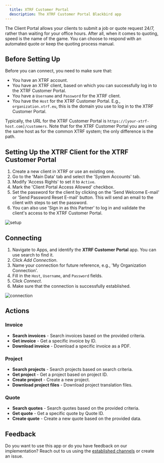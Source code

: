 ```yaml
---
  title: XTRF Customer Portal
  description: The XTRF Customer Portal Blackbird app
---
```


<LinkCard title="View on Github" target="_blank" href="https://github.com/bb-io/XTRF-Customer-portal" icon="github" />

The Client Portal allows your clients to submit a job or quote request 24/7, rather than waiting for your office hours. After all, when it comes to quoting, speed is the name of the game. You can choose to respond with an automated quote or keep the quoting process manual.

## Before Setting Up

Before you can connect, you need to make sure that:

- You have an XTRF account.
- You have an XTRF client, based on which you can successfully log in to the XTRF Customer Portal.
- You have a `Username` and `Password` for the XTRF client.
- You have the `Host` for the XTRF Customer Portal. E.g., `organization.xtrf.eu`, this is the domain you use to log in to the XTRF Customer Portal.

Typically, the URL for the XTRF Customer Portal is `https://[your-xtrf-host.com]/customers`. Note that for the XTRF Customer Portal you are using the same host as for the common XTRF system; the only difference is the path.

## Setting Up the XTRF Client for the XTRF Customer Portal

1. Create a new client in XTRF or use an existing one.
2. Go to the 'Main Data' tab and select the 'System Accounts' tab.
3. Modify 'Access Rights' to set it to `Active`.
4. Mark the 'Client Portal Access Allowed' checkbox.
5. Set the password for the client by clicking on the 'Send Welcome E-mail' or 'Send Password Reset E-mail' button. This will send an email to the client with steps to set the password.
6. You can also use 'Sign in as this Partner' to log in and validate the client's access to the XTRF Customer Portal.

![setup](https://raw.githubusercontent.com/bb-io/XTRF-Customer-portal/main//image/README/setup.png)

## Connecting

1. Navigate to Apps, and identify the **XTRF Customer Portal** app. You can use search to find it.
2. Click _Add Connection_.
3. Name your connection for future reference, e.g., 'My Organization Connection'.
4. Fill in the `Host`, `Username`, and `Password` fields.
5. Click _Connect_.
6. Make sure that the connection is successfully established.

![connection](https://raw.githubusercontent.com/bb-io/XTRF-Customer-portal/main//image/README/connection.png)

## Actions

### Invoice

- **Search invoices** - Search invoices based on the provided criteria.
- **Get invoice** - Get a specific invoice by ID.
- **Download invoice** - Download a specific invoice as a PDF.

### Project

- **Search projects** - Search projects based on search criteria.
- **Get project** - Get a project based on project ID.
- **Create project** - Create a new project.
- **Download project files** - Download project translation files.

### Quote

- **Search quotes** - Search quotes based on the provided criteria.
- **Get quote** - Get a specific quote by Quote ID.
- **Create quote** - Create a new quote based on the provided data.

## Feedback

Do you want to use this app or do you have feedback on our implementation? Reach out to us using the [established channels](https://www.blackbird.io/) or create an issue.

